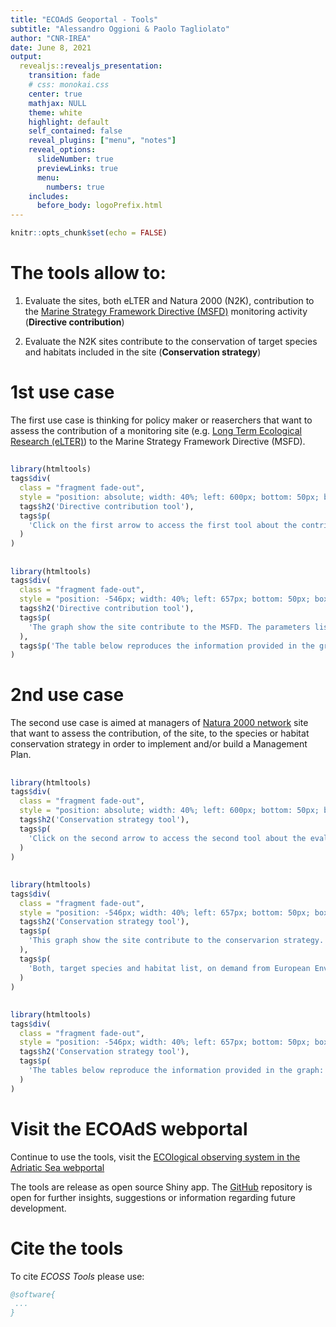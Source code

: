 ```yaml
---
title: "ECOAdS Geoportal - Tools"
subtitle: "Alessandro Oggioni & Paolo Tagliolato"
author: "CNR-IREA"
date: June 8, 2021
output:
  revealjs::revealjs_presentation:
    transition: fade
    # css: monokai.css
    center: true
    mathjax: NULL
    theme: white
    highlight: default
    self_contained: false
    reveal_plugins: ["menu", "notes"]
    reveal_options:
      slideNumber: true
      previewLinks: true
      menu:
        numbers: true
    includes:
      before_body: logoPrefix.html
---
```

```r
knitr::opts_chunk$set(echo = FALSE)
```

# The tools allow to:

1. Evaluate the sites, both eLTER and Natura 2000 (N2K), contribution to the [Marine Strategy Framework Directive (MSFD)](https://eur-lex.europa.eu/legal-content/EN/TXT/?uri=CELEX:32008L0056) monitoring activity (**Directive contribution**)

2. Evaluate the N2K sites contribute to the conservation of target species and habitats included in the site (**Conservation strategy**)

# 1st use case

The first use case is thinking for policy maker or reaserchers that want to assess the contribution of a monitoring site (e.g. [Long Term Ecological Research (eLTER)](https://www.lter-europe.net/lter-europe)) to the Marine Strategy Framework Directive (MSFD).

## {data-background-iframe="https://ecoads.eu/site/96969205-cfdf-41d8-979f-ff881ea8dc8b/"}
```r
library(htmltools)
tags$div(
  class = "fragment fade-out",
  style = "position: absolute; width: 40%; left: 600px; bottom: 50px; box-shadow: 0 1px 4px rgba(0,0,0,0.5), 0 5px 25px rgba(0,0,0,0.2); background-color: rgba(200, 200, 200, 0.9);  padding: 20px; font-size: 20px; text-align: left;",
  tags$h2('Directive contribution tool'),
  tags$p(
    'Click on the first arrow to access the first tool about the contribution to the Marine Strategy Framework Directive (MSFD) monitoring.'
  )
)
```

## {data-background-iframe="https://processing.get-it.it/shiny/ecoss/?siteid=2e6014fe-8f3b-4127-8ab1-405ae1303281&tab=contribution"}
```r
library(htmltools)
tags$div(
  class = "fragment fade-out",
  style = "position: -546px; width: 40%; left: 657px; bottom: 50px; box-shadow: 0 1px 4px rgba(0,0,0,0.5), 0 5px 25px rgba(0,0,0,0.2); background-color: rgba(200, 200, 200, 0.9);  padding: 20px; font-size: 20px; text-align: left;padding-top: 20px;margin-left: -103px;border-top-width: 0px;border-top-style: solid;margin-top: -240px;margin-right: 0px;",
  tags$h2('Directive contribution tool'),
  tags$p(
    'The graph show the site contribute to the MSFD. The parameters listed with the green checked circle represent the parameters monitored in the site that match with those deemed necessary to contribute to the MSFD criteria. The dark blue are all the MSFD criteria to which the parameters can contribute. The lines are meant to represent the connection between the parameters and the criteria.'
  ),
  tags$p('The table below reproduces the information provided in the graph: the parameters monitored and the MSFD criteria. A link to the ECOSS thesaurus for parameters and MSFD criteria has provided.')
)
```

# 2nd use case

The second use case is aimed at managers of [Natura 2000 network](https://ec.europa.eu/environment/nature/natura2000/awards/natura-2000-network/index_en.htm) site that want to assess the contribution, of the site, to the species or habitat conservation strategy in order to implement and/or build a Management Plan.

## {data-background-iframe="https://ecoads.eu/site/2e6014fe-8f3b-4127-8ab1-405ae1303281/"}
```r
library(htmltools)
tags$div(
  class = "fragment fade-out",
  style = "position: absolute; width: 40%; left: 600px; bottom: 50px; box-shadow: 0 1px 4px rgba(0,0,0,0.5), 0 5px 25px rgba(0,0,0,0.2); background-color: rgba(200, 200, 200, 0.9);  padding: 20px; font-size: 20px; text-align: left;",
  tags$h2('Conservation strategy tool'),
  tags$p(
    'Click on the second arrow to access the second tool about the evaluation of the conservation strategy.'
  )
)
```

## {data-background-iframe="https://processing.get-it.it/shiny/ecoss/?siteid=2e6014fe-8f3b-4127-8ab1-405ae1303281&tab=conservation"}
```r
library(htmltools)
tags$div(
  class = "fragment fade-out",
  style = "position: -546px; width: 40%; left: 657px; bottom: 50px; box-shadow: 0 1px 4px rgba(0,0,0,0.5), 0 5px 25px rgba(0,0,0,0.2); background-color: rgba(200, 200, 200, 0.9);  padding: 20px; font-size: 20px; text-align: left;padding-top: 20px;margin-left: -103px;border-top-width: 0px;border-top-style: solid;margin-top: -240px;margin-right: 0px;",
  tags$h2('Conservation strategy tool'),
  tags$p(
    'This graph show the site contribute to the conservarion strategy. The checked circle represent the recommended variables monitored in the site, while the light blue symbol represent the variable not measured. The target species protected in the site are represented by the organge icon. Finally also the protected habitats is/are show.'
  ),
  tags$p(
    'Both, target species and habitat list, on demand from European Environmental Agency (EEA) Linked Data repository are collected.'
  )
)
```

## {data-background-iframe="https://processing.get-it.it/shiny/ecoss/?siteid=2e6014fe-8f3b-4127-8ab1-405ae1303281&tab=conservation"}
```r
library(htmltools)
tags$div(
  class = "fragment fade-out",
  style = "position: -546px; width: 40%; left: 657px; bottom: 50px; box-shadow: 0 1px 4px rgba(0,0,0,0.5), 0 5px 25px rgba(0,0,0,0.2); background-color: rgba(200, 200, 200, 0.9);  padding: 20px; font-size: 20px; text-align: left;padding-top: 20px;margin-left: -103px;border-top-width: 0px;border-top-style: solid;margin-top: -240px;margin-right: 0px;",
  tags$h2('Conservation strategy tool'),
  tags$p(
    'The tables below reproduce the information provided in the graph: target species, habitat, variables measured and not measured. These variables are indicated by ECOSS as fundamental for assessing the state of conservation of the specific target species/habitat.'
  )
)
```

# Visit the ECOAdS webportal

Continue to use the tools, visit the [ECOlogical observing system in the Adriatic Sea webportal](https://ecoads.eu/)

The tools are release as open source Shiny app.
The [GitHub](https://github.com/oggioniale/ECOSS-parametersDirectives) repository is open for further insights, suggestions or information regarding future development.

# Cite the tools

To cite *ECOSS Tools* please use:
``` bibtex
@software{
 ...
}
```
